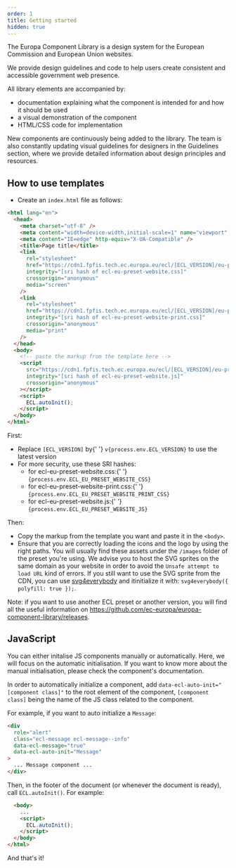 ```yaml
---
order: 1
title: Getting started
hidden: true
---
```


The Europa Component Library is a design system for the European Commission and European Union websites.

We provide design guidelines and code to help users create consistent and accessible government web presence.

All library elements are accompanied by:

- documentation explaining what the component is intended for and how it should be used
- a visual demonstration of the component
- HTML/CSS code for implementation

New components are continuously being added to the library. The team is also constantly updating visual guidelines for designers in the Guidelines section, where we provide detailed information about design principles and resources.

## How to use templates

- Create an `index.html` file as follows:

```html
<html lang="en">
  <head>
    <meta charset="utf-8" />
    <meta content="width=device-width,initial-scale=1" name="viewport" />
    <meta content="IE=edge" http-equiv="X-UA-Compatible" />
    <title>Page title</title>
    <link
      rel="stylesheet"
      href="https://cdn1.fpfis.tech.ec.europa.eu/ecl/[ECL_VERSION]/eu-preset-website/styles/ecl-eu-preset-website.css"
      integrity="[sri hash of ecl-eu-preset-website.css]"
      crossorigin="anonymous"
      media="screen"
    />
    <link
      rel="stylesheet"
      href="https://cdn1.fpfis.tech.ec.europa.eu/ecl/[ECL_VERSION]/eu-preset-website/styles/ecl-eu-preset-website-print.css"
      integrity="[sri hash of ecl-eu-preset-website-print.css]"
      crossorigin="anonymous"
      media="print"
    />
  </head>
  <body>
    <!-- paste the markup from the template here -->
    <script
      src="https://cdn1.fpfis.tech.ec.europa.eu/ecl/[ECL_VERSION]/eu-preset-website/scripts/ecl-eu-preset-website.js"
      integrity="[sri hash of ecl-eu-preset-website.js]"
      crossorigin="anonymous"
    ></script>
    <script>
      ECL.autoInit();
    </script>
  </body>
</html>
```

First:

<ul>
  <li>
    Replace <code>[ECL_VERSION]</code> by{' '}
    <code>v{process.env.ECL_VERSION}</code> to use the latest version
  </li>
  <li>
    For more security, use these SRI hashes:
    <ul>
      <li>
        for ecl-eu-preset-website.css:{' '}
        <code>{process.env.ECL_EU_PRESET_WEBSITE_CSS}</code>
      </li>
      <li>
        for ecl-eu-preset-website-print.css:{' '}
        <code>{process.env.ECL_EU_PRESET_WEBSITE_PRINT_CSS}</code>
      </li>
      <li>
        for ecl-eu-preset-website.js:{' '}
        <code>{process.env.ECL_EU_PRESET_WEBSITE_JS}</code>
      </li>
    </ul>
  </li>
</ul>

Then:

- Copy the markup from the template you want and paste it in the `<body>`.
- Ensure that you are correctly loading the icons and the logo by using the right paths. You will usually find these assets under the `/images` folder of the preset you're using. We advise you to host the SVG sprites on the same domain as your website in order to avoid the `Unsafe attempt to load URL` kind of errors. If you still want to use the SVG sprite from the CDN, you can use [svg4everybody](https://github.com/jonathantneal/svg4everybody) and itinitialize it with: `svg4everybody({ polyfill: true });`.

Note: if you want to use another ECL preset or another version, you will find all the useful information on https://github.com/ec-europa/europa-component-library/releases.

## JavaScript

You can either initalise JS components manually or automatically. Here, we will focus on the automatic initialisation. If you want to know more about the manual initialisation, please check the component's documentation.

In order to automatically initialize a component, add `data-ecl-auto-init="[component class]"` to the root element of the component, `[component class]` being the name of the JS class related to the component.

For example, if you want to auto initialize a `Message`:

```html
<div
  role="alert"
  class="ecl-message ecl-message--info"
  data-ecl-message="true"
  data-ecl-auto-init="Message"
>
  ... Message component ...
</div>
```

Then, in the footer of the document (or whenever the document is ready), call `ECL.autoInit()`. For example:

```html
  <body>
    ...
    <script>
      ECL.autoInit();
    </script>
  </body>
</html>
```

And that's it!
